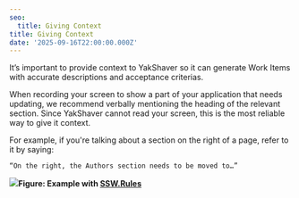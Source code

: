 ```yaml
---
seo:
  title: Giving Context
title: Giving Context
date: '2025-09-16T22:00:00.000Z'
---
```


It’s important to provide context to YakShaver so it can generate Work Items with accurate descriptions and acceptance criterias.

When recording your screen to show a part of your application that needs updating, we recommend verbally mentioning the heading of the relevant section. Since YakShaver cannot read your screen, this is the most reliable way to give it context.

For example, if you're talking about a section on the right of a page, refer to it by saying:

`“On the right, the Authors section needs to be moved to…”`

![](/YakShaver/Docs/Giving-context.png)**Figure:  Example with [SSW.Rules](https://www.ssw.com.au/rules/)**
